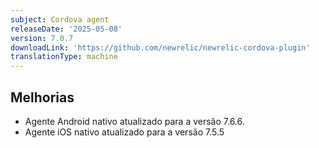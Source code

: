 ```yaml
---
subject: Cordova agent
releaseDate: '2025-05-08'
version: 7.0.7
downloadLink: 'https://github.com/newrelic/newrelic-cordova-plugin'
translationType: machine
---
```


## Melhorias

* Agente Android nativo atualizado para a versão 7.6.6.
* Agente iOS nativo atualizado para a versão 7.5.5